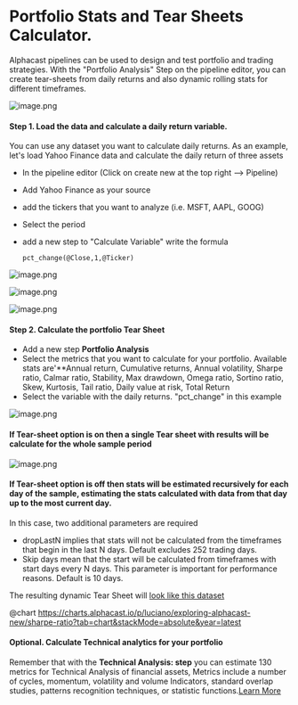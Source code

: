 # Portfolio Stats and Tear Sheets Calculator. 

Alphacast pipelines can be used to design and test portfolio and trading strategies. With the "Portfolio Analysis" Step on the pipeline editor, you can create tear-sheets from daily returns and also dynamic rolling stats for different timeframes.


![image.png](https://alphacast-images.s3.us-west-2.amazonaws.com/next-s3-uploads/431498f9-5382-4f5b-9674-d43b556349e1/image.png)

#### Step 1. Load the data and calculate a daily return variable.

You can use any dataset you want to calculate daily returns. As an example, let's load Yahoo Finance data and calculate the daily return of three assets

- In the pipeline editor (Click on create new at the top right --> Pipeline) 
- Add Yahoo Finance as your source
- add the tickers that you want to analyze (i.e. MSFT, AAPL, GOOG)
- Select the period
- add a new step to "Calculate Variable" write the formula 

      pct_change(@Close,1,@Ticker)

![image.png](https://alphacast-images.s3.us-west-2.amazonaws.com/next-s3-uploads/7d29d901-992c-4b42-ae67-2524790a7bac/image.png)

![image.png](https://alphacast-images.s3.us-west-2.amazonaws.com/next-s3-uploads/c665069f-e0f7-47aa-943e-379c3e864246/image.png)

![image.png](https://alphacast-images.s3.us-west-2.amazonaws.com/next-s3-uploads/17ff76ff-915b-4ba9-b311-fbdb7050a2a8/image.png)

#### Step 2. Calculate the portfolio Tear Sheet

- Add a new step **Portfolio Analysis**
- Select the metrics that you want to calculate for your portfolio. Available stats are'**Annual return, Cumulative returns, Annual volatility, Sharpe ratio, Calmar ratio, Stability, Max drawdown, Omega ratio, Sortino ratio, Skew, Kurtosis, Tail ratio, Daily value at risk, Total Return
- Select the variable with the daily returns. "pct_change" in this example

![image.png](https://alphacast-images.s3.us-west-2.amazonaws.com/next-s3-uploads/549832b1-0ba9-4932-bd89-449402a67009/image.png)

#### If Tear-sheet option is on then a single Tear sheet with results will be calculate for the whole sample period

![image.png](https://alphacast-images.s3.us-west-2.amazonaws.com/next-s3-uploads/3409f79a-c217-4bbd-b691-b7444fbec1ca/image.png)

#### If Tear-sheet option is off then stats will be estimated recursively for each day of the sample, estimating the stats calculated with data from that day up to the most current day.

In this case, two additional parameters are required
- dropLastN implies that stats will not be calculated from the timeframes that begin in the last N days. Default excludes 252 trading days.
- Skip days mean that the start will be calculated from timeframes with start days every N days. This parameter is important for performance reasons. Default is 10 days.

The resulting dynamic Tear Sheet will [look like this dataset](https://www.alphacast.io/datasets/23156)

@chart https://charts.alphacast.io/p/luciano/exploring-alphacast-new/sharpe-ratio?tab=chart&stackMode=absolute&year=latest

#### Optional. Calculate Technical analytics for your portfolio

Remember that with the **Technical Analysis: step** you can estimate 130 metrics for Technical Analysis of financial assets, Metrics include a number of cycles, momentum, volatility and volume  Indicators, standard overlap studies, patterns recognition techniques, or statistic functions.[Learn More](https://www.alphacast.io/p/luciano/insights/2022-2-5-NLiniD)
